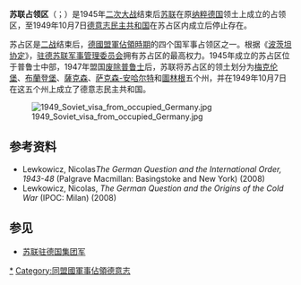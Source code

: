 {{Infobox Former Subdivision
|native_name            = {{lang|de|Sowjetische Besatzungszone Deutschlands}}
|conventional_long_name = 苏联占领区
|common_name            = 苏联占领区
|subdivision            = [[苏联|苏联]]军事占领区
|nation                 = [[同盟國軍事佔領德國|同盟國軍事佔領德國]]
|government_type        = 军事占领区
<!-- Titles and names of the first and last leaders and their deputies -->
|title_leader           = 军事领导人
|leader1                = [[朱可夫|朱可夫]] <small>（1945年4月-6月9日）</small>
|leader2                = [[瓦西里·丹尼洛维奇·索科洛夫斯基|瓦西里·丹尼洛维奇·索科洛夫斯基]]
|leader3                = [[瓦西里·伊万诺维奇·崔可夫|瓦西里·伊万诺维奇·崔可夫]]
|title_deputy           = <!-- Default: "Prime minister" -->
|year_leader1           = 1945-1946
|year_leader2           = 1946-1949
|year_leader3           = 1949
|capital                = [[东柏林|东柏林]]
|year_start             = 1945年
|year_end               = 1949年
|event_start            = [[德国投降|德国投降]]
|date_start             = 5月8日
|event_end              = [[德意志民主共和国|德意志民主共和国]]成立
|date_end               = 10月7日
|event1                 = <!-- Optional: other events between "start" and "end" -->
|era                    =
|event_pre              = <!-- Optional: A crucial event that took place before before "event_start" -->
|date_pre               = 
|event_post             = <!-- Optional: A crucial event that took place before after "event_end" -->
|date_post              = 
<!-- Images -->
|image_flag             = Flag_of_the_Soviet_Union_(1923-1955).svg
|flag_type              = 苏联国旗
|flag                   = 苏联国旗
|image_coat             = <!-- Default: Coat of arms of {{{common_name}}}.svg -->
|symbol_type            = <!-- Displayed text for link under symbol. Default "Coat of arms" -->
|symbol                 = <!-- Link target under symbol image. Default: Coat of arms of {{{common_name}}} -->
|image_map              = Deutschland_Besatzungszonen_8_Jun_1947_-_22_Apr_1949_sowjetisch.svg
|image_map_caption      = 红色为苏占区位置
|p1                     = 纳粹德国
|flag_p1                = Flag of German Reich (1935–1945).svg
|s1                     = 东德
|flag_s1                = Flag of Germany.svg
}}
'''苏联占领区'''（{{lang-de|'''SBZ''', Sowjetische Besatzungszone}}；{{lang-ru|Советская оккупационная зона Германии}}）是1945年[[二次大战|二次大战]]结束后[[苏联|苏联]]在原[[纳粹德国|纳粹德国]]领土上成立的占领区，至1949年10月7日[[德意志民主共和国|德意志民主共和国]]在苏占区内成立后停止存在。

苏占区是[[二战|二战]]结束后，[[德國盟軍佔領時期|德國盟軍佔領時期]]的四个国军事占领区之一。根据《[[波茨坦协定|波茨坦协定]]》，[[驻德苏联军事管理委员会|驻德苏联军事管理委员会]]拥有苏占区的最高权力。1945年成立的苏占区位于普鲁士中部，1947年盟国[[废除普鲁士|废除普鲁士]]后，苏联将苏占区的领土划分为[[梅克伦堡-前波美拉尼亚|梅克伦堡]]、[[布蘭登堡|布蘭登堡]]、[[薩克森|薩克森]]、[[萨克森-安哈尔特|萨克森-安哈尔特]]和[[圖林根|圖林根]]五个州，并在1949年10月7日在这五个州上成立了德意志民主共和国。

[[File:1949_Soviet_visa_from_occupied_Germany.jpg|thumb]]

==参考资料==
* Lewkowicz, Nicolas''The German Question and the International Order, 1943-48'' (Palgrave Macmillan: Basingstoke and New York) (2008)
* Lewkowicz, Nicolas, ''The German Question and the Origins of the Cold War'' (IPOC: Milan) (2008)

==参见==
* [[苏联驻德国集团军|苏联驻德国集团军]]
{{苏联军事扩张}}
{{德國占領區}}
{{Authority control}}
[[Category:苏联占领区|*]]
[[Category:同盟國軍事佔領德意志|Category:同盟國軍事佔領德意志]]